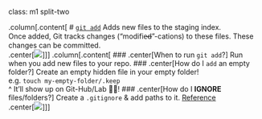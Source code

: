 class: m1 split-two

.column[.content[
# [`git add`](https://git-scm.com/docs/git-add)
Adds new files to the staging index.
<br>
Once added, Git tracks changes ("modifie̶d̶"-cations) to these files. These changes can be committed.
<br>
.center[<img src="assets/img/git-add.png" style="max-width:100%">]
]]
.column[.content[
### .center[When to run `git add`?]
Run when you add new files to your repo.
### .center[How do I `add` an empty folder?]
Create an empty hidden file in your empty folder!
<br>
e.g. `touch my-empty-folder/.keep`
<br>
^ It'll show up on Git-Hub/Lab 🎉🥳!
### .center[How do I **IGNORE** files/folders?]
Create a `.gitignore` & add paths to it. [Reference](https://git-scm.com/docs/gitignore)
<br>
.center[<img src="assets/img/gitignore.png" style="max-width:100%">]
]]